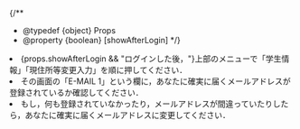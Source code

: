 {/**
  * @typedef {object} Props
  * @property {boolean} [showAfterLogin]
  */}

<li>
  <Fragment>{props.showAfterLogin && "ログインした後，"}</Fragment>上部のメニューで「学生情報」「現住所等変更入力」を順に押してください．
</li>
<li>
  その画面の「E-MAIL
  1」という欄に，あなたに確実に届くメールアドレスが登録されているか確認してください．
</li>
<li>
  もし，何も登録されていなかったり，メールアドレスが間違っていたりしたら，あなたに確実に届くメールアドレスに変更してください．
</li>
